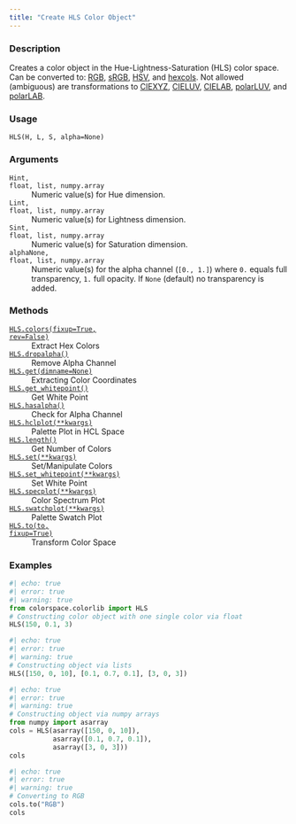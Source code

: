 ```yaml
---
title: "Create HLS Color Object"
---
```


### Description

Creates a color object in the Hue-Lightness-Saturation (HLS) color space.
Can be converted to: [RGB](colorspace.colorlib.RGB.qmd), [sRGB](colorspace.colorlib.sRGB.qmd), [HSV](colorspace.colorlib.HSV.qmd),
and [hexcols](colorspace.colorlib.hexcols.qmd).
Not allowed (ambiguous) are transformations to [CIEXYZ](colorspace.colorlib.CIEXYZ.qmd),
[CIELUV](colorspace.colorlib.CIELUV.qmd), [CIELAB](colorspace.colorlib.CIELAB.qmd), [polarLUV](colorspace.colorlib.polarLUV.qmd), and
[polarLAB](colorspace.colorlib.polarLAB.qmd).

### Usage

<pre><code class='language-python'>HLS(H, L, S, alpha=None)</code></pre>

### Arguments

<dl class="pyp-list param-list">
  <dt style = "white-space: nowrap; font-family: monospace; vertical-align: top">
   <code id="colorspace.colorlib.HLS:H">H</code><code class="argument-class">int, float, list, numpy.array</code>
  </dt>
 <dd>Numeric value(s) for Hue dimension.</dd>
  <dt style = "white-space: nowrap; font-family: monospace; vertical-align: top">
   <code id="colorspace.colorlib.HLS:L">L</code><code class="argument-class">int, float, list, numpy.array</code>
  </dt>
 <dd>Numeric value(s) for Lightness dimension.</dd>
  <dt style = "white-space: nowrap; font-family: monospace; vertical-align: top">
   <code id="colorspace.colorlib.HLS:S">S</code><code class="argument-class">int, float, list, numpy.array</code>
  </dt>
 <dd>Numeric value(s) for Saturation dimension.</dd>
  <dt style = "white-space: nowrap; font-family: monospace; vertical-align: top">
   <code id="colorspace.colorlib.HLS:alpha">alpha</code><code class="argument-class">None, float, list, numpy.array</code>
  </dt>
 <dd>Numeric value(s) for the alpha
channel (`[0., 1.]`) where `0.` equals full transparency, `1.` full
opacity. If `None` (default) no transparency is added.</dd>
</dl>

### Methods

<dl class="pyp-list method-list">
    <dt style = "white-space: nowrap; font-family: monospace; vertical-align: top">
       <code>[HLS.colors(fixup=True, rev=False)](colorspace.colorlib.HLS.colors.qmd)</code>
    </dt>
    <dd>Extract Hex Colors</dd>
    <dt style = "white-space: nowrap; font-family: monospace; vertical-align: top">
       <code>[HLS.dropalpha()](colorspace.colorlib.HLS.dropalpha.qmd)</code>
    </dt>
    <dd>Remove Alpha Channel</dd>
    <dt style = "white-space: nowrap; font-family: monospace; vertical-align: top">
       <code>[HLS.get(dimname=None)](colorspace.colorlib.HLS.get.qmd)</code>
    </dt>
    <dd>Extracting Color Coordinates</dd>
    <dt style = "white-space: nowrap; font-family: monospace; vertical-align: top">
       <code>[HLS.get_whitepoint()](colorspace.colorlib.HLS.get_whitepoint.qmd)</code>
    </dt>
    <dd>Get White Point</dd>
    <dt style = "white-space: nowrap; font-family: monospace; vertical-align: top">
       <code>[HLS.hasalpha()](colorspace.colorlib.HLS.hasalpha.qmd)</code>
    </dt>
    <dd>Check for Alpha Channel</dd>
    <dt style = "white-space: nowrap; font-family: monospace; vertical-align: top">
       <code>[HLS.hclplot(**kwargs)](colorspace.colorlib.HLS.hclplot.qmd)</code>
    </dt>
    <dd>Palette Plot in HCL Space</dd>
    <dt style = "white-space: nowrap; font-family: monospace; vertical-align: top">
       <code>[HLS.length()](colorspace.colorlib.HLS.length.qmd)</code>
    </dt>
    <dd>Get Number of Colors</dd>
    <dt style = "white-space: nowrap; font-family: monospace; vertical-align: top">
       <code>[HLS.set(**kwargs)](colorspace.colorlib.HLS.set.qmd)</code>
    </dt>
    <dd>Set/Manipulate Colors</dd>
    <dt style = "white-space: nowrap; font-family: monospace; vertical-align: top">
       <code>[HLS.set_whitepoint(**kwargs)](colorspace.colorlib.HLS.set_whitepoint.qmd)</code>
    </dt>
    <dd>Set White Point</dd>
    <dt style = "white-space: nowrap; font-family: monospace; vertical-align: top">
       <code>[HLS.specplot(**kwargs)](colorspace.colorlib.HLS.specplot.qmd)</code>
    </dt>
    <dd>Color Spectrum Plot</dd>
    <dt style = "white-space: nowrap; font-family: monospace; vertical-align: top">
       <code>[HLS.swatchplot(**kwargs)](colorspace.colorlib.HLS.swatchplot.qmd)</code>
    </dt>
    <dd>Palette Swatch Plot</dd>
    <dt style = "white-space: nowrap; font-family: monospace; vertical-align: top">
       <code>[HLS.to(to, fixup=True)](colorspace.colorlib.HLS.to.qmd)</code>
    </dt>
    <dd>Transform Color Space</dd>
</dl>


### Examples

```python
#| echo: true
#| error: true
#| warning: true
from colorspace.colorlib import HLS
# Constructing color object with one single color via float
HLS(150, 0.1, 3)
```

```python
#| echo: true
#| error: true
#| warning: true
# Constructing object via lists
HLS([150, 0, 10], [0.1, 0.7, 0.1], [3, 0, 3])
```

```python
#| echo: true
#| error: true
#| warning: true
# Constructing object via numpy arrays
from numpy import asarray
cols = HLS(asarray([150, 0, 10]),
           asarray([0.1, 0.7, 0.1]),
           asarray([3, 0, 3]))
cols
```

```python
#| echo: true
#| error: true
#| warning: true
# Converting to RGB
cols.to("RGB")
cols
```



